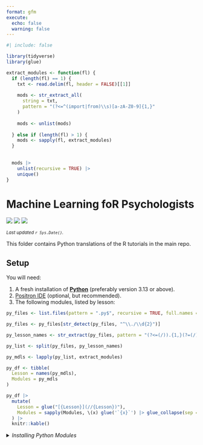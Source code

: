 ```yaml
---
format: gfm
execute:
  echo: false
  warning: false
---
```


```r
#| include: false

library(tidyverse)
library(glue)

extract_modules <- function(fl) {
  if (length(fl) == 1) {
    txt <- read.delim(fl, header = FALSE)[[1]]
    
    mods <- str_extract_all(
      string = txt,
      pattern = "(?<=^(import|from)\\s)[a-zA-Z0-9]{1,}"
    )
    
    mods <- unlist(mods)
    
  } else if (length(fl) > 1) {
    mods <- sapply(fl, extract_modules)
  }
  
  
  mods |>
    unlist(recursive = TRUE) |>
    unique()
}
```

# Machine Learning foR Psychologists

[![](https://img.shields.io/badge/Open%20Educational%20Resources-Compatable-brightgreen)](https://creativecommons.org/about/program-areas/education-oer/)
[![](https://img.shields.io/badge/CC-BY--NC%204.0-lightgray)](http://creativecommons.org/licenses/by-nc/4.0/)
![](https://img.shields.io/badge/Languages-Python-blue)

<sub>*Last updated `r Sys.Date()`.*</sub>

This folder contains Python translations of the R tutorials in the main repo.

## Setup

You will need:

1. A fresh installation of [**Python**](https://www.python.org/downloads/) (preferably version 3.13 or above).
2. [Positron IDE](https://positron.posit.co/download.html) (optional, but recommended).
3. The following modules, listed by lesson:

```r
py_files <- list.files(pattern = ".py$", recursive = TRUE, full.names = TRUE)

py_files <- py_files[str_detect(py_files, "^\\./\\d{2}")]

py_lesson_names <- str_extract(py_files, pattern = "(?<=(/)).{1,}(?=(/))")

py_list <- split(py_files, py_lesson_names)

py_mdls <- lapply(py_list, extract_modules)

py_df <- tibble(
  Lesson = names(py_mdls),
  Modules = py_mdls
)

py_df |> 
  mutate(
    Lesson = glue("[{Lesson}](//{Lesson})"),
    Modules = sapply(Modules, \(x) glue('`{x}`') |> glue_collapse(sep = ", ")),
  ) |> 
  knitr::kable()
```

<details>
<summary><i>Installing Python Modules</i></summary>

You can install all the Python modules used by saving a `requirements.txt` file:

```r
reticulate::use_python("C:/Users/user/AppData/Local/Programs/Python/Python313/python.exe", required = TRUE)

imp <- reticulate::import("importlib.metadata")

py_version <- possibly(imp$version, otherwise = "")

py_mdls <- py_mdls |>
  unlist(recursive = TRUE) |>
  unique() |> sort()

py_mdl_info <- tibble(
  module = py_mdls,
  version = sapply(module, py_version)
) |> 
  arrange(module)

cat(glue_data(py_mdl_info, "{module}{ifelse(nzchar(py_mdl_info$version), '>=', '')}{version}") |> glue_collapse(sep = "\n"))
```
And then running 

```
pip install -r requirements.txt
```

</details>